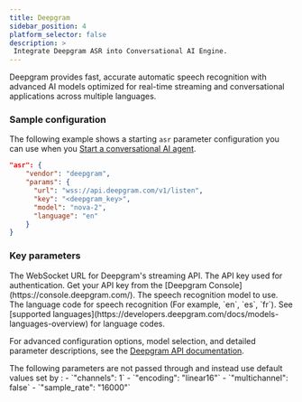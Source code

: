 ```yaml
---
title: Deepgram
sidebar_position: 4
platform_selector: false
description: >
 Integrate Deepgram ASR into Conversational AI Engine.
---
```



Deepgram provides fast, accurate automatic speech recognition with advanced AI models optimized for real-time streaming and conversational applications across multiple languages.

### Sample configuration

The following example shows a starting `asr` parameter configuration you can use when you [Start a conversational AI agent](../../rest-api/join).

```json
"asr": {
    "vendor": "deepgram",
    "params": {
      "url": "wss://api.deepgram.com/v1/listen",
      "key": "<deepgram_key>",
      "model": "nova-2",
      "language": "en"
    }
}
```

### Key parameters

<ParameterList title="params" required={true}>
 <Parameter name="url" type="string" required={true}>  
 The WebSocket URL for Deepgram's streaming API. 
 </Parameter>
 <Parameter name="key" type="string" required={true}>
 The API key used for authentication. Get your API key from the [Deepgram Console](https://console.deepgram.com/).
 </Parameter>
 <Parameter name="model" type="string" required={true}>
 The speech recognition model to use. 
 </Parameter>
 <Parameter name="language" type="string" required={true}>  
 The language code for speech recognition (For example, `en`, `es`, `fr`). See [supported languages](https://developers.deepgram.com/docs/models-languages-overview) for language codes.
 </Parameter>
</ParameterList>

For advanced configuration options, model selection, and detailed parameter descriptions, see the [Deepgram API documentation](https://developers.deepgram.com/docs/getting-started-with-live-streaming-audio).

<Admonition type="caution">
The following parameters are not passed through and instead use default values set by <Vg k="COMPANY" />:
- `"channels": 1`
- `"encoding": "linear16"`
- `"multichannel": false`
- `"sample_rate": "16000"`
</Admonition>
